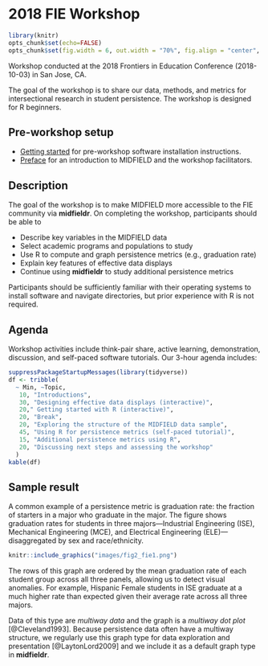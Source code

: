 # 2018 FIE Workshop {-}

```r
library(knitr)
opts_chunk$set(echo=FALSE)
opts_chunk$set(fig.width = 6, out.width = "70%", fig.align = "center", fig.asp = 0.618)
```

Workshop conducted at the 2018 Frontiers in Education Conference (2018-10-03) in San Jose, CA. 

The goal of the workshop is to share our data, methods, and metrics for intersectional research in student persistence. The workshop is designed for R beginners.

## Pre-workshop setup {-}

- [Getting started](https://midfieldr.github.io/workshops/getting-started.html) for pre-workshop software installation instructions.
- [Preface](https://midfieldr.github.io/workshops/index.html) for an introduction to MIDFIELD and the workshop facilitators. 
 


## Description {-}

The goal of the workshop is to make MIDFIELD more accessible to the FIE community via **midfieldr**. On completing the workshop, participants should be able to 

- Describe key variables in the MIDFIELD data 
- Select academic programs and populations to study
- Use R to compute and graph persistence metrics (e.g., graduation rate) 
- Explain key features of effective data displays 
- Continue using **midfieldr** to study additional persistence metrics

Participants should be sufficiently familiar with their operating systems to install software and navigate directories, but prior experience with R is not required. 


## Agenda  {-}

Workshop activities include think-pair share, active learning, demonstration, discussion, and self-paced software tutorials. Our 3-hour agenda includes: 

```r
suppressPackageStartupMessages(library(tidyverse))
df <- tribble(
  ~ Min, ~Topic, 
   10, "Introductions", 
   30, "Designing effective data displays (interactive)", 
   20," Getting started with R (interactive)", 
   20, "Break", 
   20, "Exploring the structure of the MIDFIELD data sample", 
   45, "Using R for persistence metrics (self-paced tutorial)", 
   15, "Additional persistence metrics using R", 
   20, "Discussing next steps and assessing the workshop"
  )
kable(df)
```



## Sample result {-}

A common example of a persistence metric is graduation rate: the fraction of starters in a major who graduate in the major. The figure shows graduation rates for students in three majors---Industrial Engineering (ISE), Mechanical Engineering (MCE), and Electrical Engineering (ELE)---disaggregated by sex and race/ethnicity. 

```r
knitr::include_graphics("images/fig2_fie1.png")
```

The rows of this graph are ordered by the mean graduation rate of each student group across all three panels, allowing us to detect visual anomalies. For example, Hispanic Female students in ISE graduate at a much higher rate than expected given their average rate across all three majors.

Data of this type are *multiway data* and the graph is a *multiway dot plot* [@Cleveland1993]. Because persistence data often have a multiway structure, we regularly use this graph type for data exploration and presentation [@LaytonLord2009] and we include it as a default graph type in **midfieldr**. 




